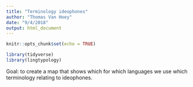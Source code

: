 ```yaml
---
title: "Terminology ideophones"
author: "Thomas Van Hoey"
date: "9/4/2018"
output: html_document
---
```


```r
knitr::opts_chunk$set(echo = TRUE)

library(tidyverse)
library(lingtypology)
```

Goal: to create a map that shows which for which languages we use which terminology relating to ideophones.







